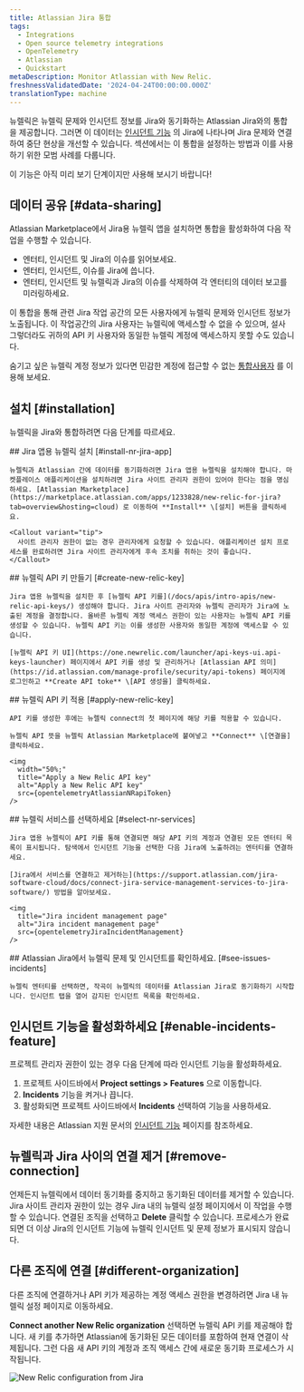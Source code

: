 ```yaml
---
title: Atlassian Jira 통합
tags:
  - Integrations
  - Open source telemetry integrations
  - OpenTelemetry
  - Atlassian
  - Quickstart
metaDescription: Monitor Atlassian with New Relic.
freshnessValidatedDate: '2024-04-24T00:00:00.000Z'
translationType: machine
---
```





뉴렐릭은 뉴렐릭 문제와 인시던트 정보를 Jira와 동기화하는 Atlassian Jira와의 통합을 제공합니다. 그러면 이 데이터는 [인시던트 기능](https://support.atlassian.com/jira-software-cloud/docs/what-is-the-incidents-feature/) 의 Jira에 나타나며 Jira 문제와 연결하여 중단 현상을 개선할 수 있습니다. 섹션에서는 이 통합을 설정하는 방법과 이를 사용하기 위한 모범 사례를 다룹니다.

<Callout title="미리보기 기능">
  이 기능은 아직 미리 보기 단계이지만 사용해 보시기 바랍니다!
</Callout>

## 데이터 공유 [#data-sharing]

Atlassian Marketplace에서 Jira용 뉴렐릭 앱을 설치하면 통합을 활성화하여 다음 작업을 수행할 수 있습니다.

* 엔터티, 인시던트 및 Jira의 이슈를 읽어보세요.
* 엔터티, 인시던트, 이슈를 Jira에 씁니다.
* 엔터티, 인시던트 및 뉴렐릭과 Jira의 이슈를 삭제하여 각 엔터티의 데이터 보고를 미러링하세요.

<Callout variant="caution">
  이 통합을 통해 관련 Jira 작업 공간의 모든 사용자에게 뉴렐릭 문제와 인시던트 정보가 노출됩니다. 이 작업공간의 Jira 사용자는 뉴렐릭에 액세스할 수 없을 수 있으며, 설사 그렇더라도 귀하의 API 키 사용자와 동일한 뉴렐릭 계정에 액세스하지 못할 수도 있습니다.

  숨기고 싶은 뉴렐릭 계정 정보가 있다면 민감한 계정에 접근할 수 없는 [통합사용자](/docs/more-integrations/best-practices-integration/#integration-user-leverage) 를 이용해 보세요.
</Callout>

## 설치 [#installation]

뉴렐릭을 Jira와 통합하려면 다음 단계를 따르세요.

<Steps>
  <Step>
    ## Jira 앱용 뉴렐릭 설치 [#install-nr-jira-app]

    뉴렐릭과 Atlassian 간에 데이터를 동기화하려면 Jira 앱용 뉴렐릭을 설치해야 합니다. 마켓플레이스 애플리케이션을 설치하려면 Jira 사이트 관리자 권한이 있어야 한다는 점을 명심하세요. [Atlassian Marketplace](https://marketplace.atlassian.com/apps/1233828/new-relic-for-jira?tab=overview&hosting=cloud) 로 이동하여 **Install** \[설치] 버튼을 클릭하세요.

    <Callout variant="tip">
      사이트 관리자 권한이 없는 경우 관리자에게 요청할 수 있습니다. 애플리케이션 설치 프로세스를 완료하려면 Jira 사이트 관리자에게 후속 조치를 취하는 것이 좋습니다.
    </Callout>
  </Step>

  <Step>
    ## 뉴렐릭 API 키 만들기 [#create-new-relic-key]

    Jira 앱용 뉴렐릭을 설치한 후 [뉴렐릭 API 키를](/docs/apis/intro-apis/new-relic-api-keys/) 생성해야 합니다. Jira 사이트 관리자와 뉴렐릭 관리자가 Jira에 노출된 계정을 결정합니다. 올바른 뉴렐릭 계정 액세스 권한이 있는 사용자는 뉴렐릭 API 키를 생성할 수 있습니다. 뉴렐릭 API 키는 이를 생성한 사용자와 동일한 계정에 액세스할 수 있습니다.

    [뉴렐릭 API 키 UI](https://one.newrelic.com/launcher/api-keys-ui.api-keys-launcher) 페이지에서 API 키를 생성 및 관리하거나 [Atlassian API 의미](https://id.atlassian.com/manage-profile/security/api-tokens) 페이지에 로그인하고 **Create API toke** \[API 생성을] 클릭하세요.
  </Step>

  <Step>
    ## 뉴렐릭 API 키 적용 [#apply-new-relic-key]

    API 키를 생성한 후에는 뉴렐릭 connect의 첫 페이지에 해당 키를 적용할 수 있습니다.

    뉴렐릭 API 뜻을 뉴렐릭 Atlassian Marketplace에 붙여넣고 **Connect** \[연결을] 클릭하세요.

    <img
      width="50%;"
      title="Apply a New Relic API key"
      alt="Apply a New Relic API key"
      src={opentelemetryAtlassianNRapiToken}
    />
  </Step>

  <Step>
    ## 뉴렐릭 서비스를 선택하세요 [#select-nr-services]

    Jira 앱용 뉴렐릭이 API 키를 통해 연결되면 해당 API 키의 계정과 연결된 모든 엔터티 목록이 표시됩니다. 탐색에서 인시던트 기능을 선택한 다음 Jira에 노출하려는 엔터티를 연결하세요.

    [Jira에서 서비스를 연결하고 제거하는](https://support.atlassian.com/jira-software-cloud/docs/connect-jira-service-management-services-to-jira-software/) 방법을 알아보세요.

    <img
      title="Jira incident management page"
      alt="Jira incident management page"
      src={opentelemetryJiraIncidentManagement}
    />
  </Step>

  <Step>
    ## Atlassian Jira에서 뉴렐릭 문제 및 인시던트를 확인하세요. [#see-issues-incidents]

    뉴렐릭 엔터티를 선택하면, 작곡이 뉴렐릭의 데이터를 Atlassian Jira로 동기화하기 시작합니다. 인시던트 탭을 열어 감지된 인시던트 목록을 확인하세요.
  </Step>
</Steps>

## 인시던트 기능을 활성화하세요 [#enable-incidents-feature]

프로젝트 관리자 권한이 있는 경우 다음 단계에 따라 인시던트 기능을 활성화하세요.

1. 프로젝트 사이드바에서 <DNT>**Project settings > Features**</DNT> 으로 이동합니다.
2. <DNT>**Incidents**</DNT> 기능을 켜거나 끕니다.
3. 활성화되면 프로젝트 사이드바에서 <DNT>**Incidents**</DNT> 선택하여 기능을 사용하세요.

자세한 내용은 Atlassian 지원 문서의 [인시던트 기능](https://support.atlassian.com/jira-software-cloud/docs/what-is-the-incidents-feature/) 페이지를 참조하세요.

## 뉴렐릭과 Jira 사이의 연결 제거 [#remove-connection]

언제든지 뉴렐릭에서 데이터 동기화를 중지하고 동기화된 데이터를 제거할 수 있습니다. Jira 사이트 관리자 권한이 있는 경우 Jira 내의 뉴렐릭 설정 페이지에서 이 작업을 수행할 수 있습니다. 연결된 조직을 선택하고 <DNT>**Delete**</DNT> 클릭할 수 있습니다. 프로세스가 완료되면 더 이상 Jira의 인시던트 기능에 뉴렐릭 인시던트 및 문제 정보가 표시되지 않습니다.

## 다른 조직에 연결 [#different-organization]

다른 조직에 연결하거나 API 키가 제공하는 계정 액세스 권한을 변경하려면 Jira 내 뉴렐릭 설정 페이지로 이동하세요.

<DNT>**Connect another New Relic organization**</DNT> 선택하면 뉴렐릭 API 키를 제공해야 합니다. 새 키를 추가하면 Atlassian에 동기화된 모든 데이터를 포함하여 현재 연결이 삭제됩니다. 그런 다음 새 API 키의 계정과 조직 액세스 간에 새로운 동기화 프로세스가 시작됩니다.

<img
  title="New Relic configuration from Jira"
  alt="New Relic configuration from Jira"
  src={opentelemetryJiraNRConfiguration}
/>